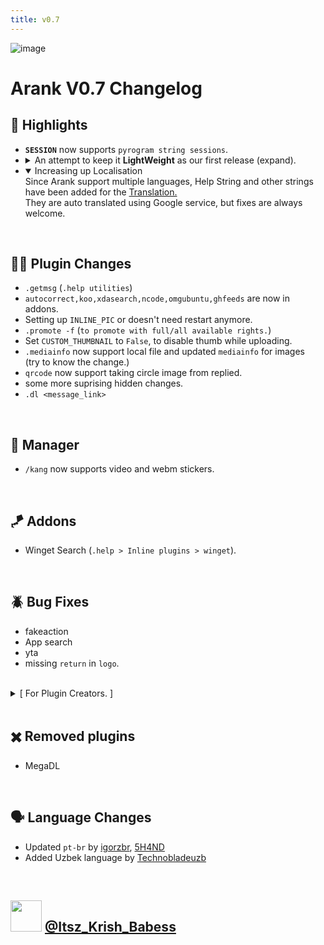 ```yaml
---
title: v0.7
---
```



<head>
<meta property="og:image" content="/img/0.7.png"/>
<meta property="og:title" content="Changelog"/>
<meta property="og:description" content="Arank v0.7"/>
</head>

<!---
--->

![image](/img/0.7.png)

# Arank V0.7 Changelog


## 🌟 Highlights

<ul style={{ listStyleType: "🌟 " }}>
    <li>
    <b><code>SESSION</code></b> now supports <code>pyrogram string sessions</code>.
    </li>
    <li>
        <details>
            <summary style={{ listStyleType: "none" }}>
                An attempt to keep it <b>LightWeight</b> as our first release (expand).
            </summary>
            <p>Reduced Requirements and moved non-important plugins to addons.
                <br />
                We have observed the startup time of less than 20 secs with just official plugins and addons 🎉. <br />
                    (startup time may be different as per your usage.)
            </p>
        </details>
    </li>
    <li>
        <details open>
            <summary style={{ listStyleType: "none" }}>Increasing up Localisation
            </summary>
            Since Arank support multiple languages, Help String and other strings have been added for the <a href="https://github.com/CoderXKrishna/Arank/tree/main/strings/strings">Translation.</a>
            <br />
            They are auto translated using Google service, but fixes are always welcome.
        </details>
        </li>

</ul>
<br />

## 🧑‍💻 Plugin Changes
- `.getmsg` (`.help utilities`)
- `autocorrect,koo,xdasearch,ncode,omgubuntu,ghfeeds` are now in addons.
- Setting up `INLINE_PIC` or doesn't need restart anymore.
- `.promote -f` (`to promote with full/all available rights.`)
- Set `CUSTOM_THUMBNAIL` to `False`, to disable thumb while uploading.
- `.mediainfo` now support local file and updated `mediainfo` for images  
(try to know the change.)
- `qrcode` now support taking circle image from replied.
- some more suprising hidden changes.
- `.dl <message_link>`
<br />

## 👮 Manager
- `/kang` now supports video and webm stickers.

<br />

## 🪁 Addons
- Winget Search (`.help > Inline plugins > winget`).

<br />

## 🪲 Bug Fixes
- fakeaction
- App search
- yta
- missing `return` in `logo`.

<br />
<details><summary>[ For Plugin Creators. ]</summary>
<ul>
<li><code>pyArank.functions</code> is now <code>pyArank.fns</code>.</li>
<li>Now there is no seperate development of pyArank, it is now merged with <b>CoderXKrishna/Arank</b> to speed up development.</li>
</ul>
</details>
<br />

## ✖️ Removed plugins
- MegaDL

<br />

## 🗣️ Language Changes
- Updated `pt-br` by [igorzbr](https://github.com/CoderXKrishna/Arank/commits?author=igorzbr), [5H4ND](https://github.com/CoderXKrishna/Arank/commits?author=5H4ND)
- Added Uzbek language by [Technobladeuzb](https://github.com/CoderXKrishna/Arank/commits?author=Technobladeuzb)

<br />

<h2>
<img src="https://img.icons8.com/fluency/48/000000/telegram-app.png" width="50"  style={{ marginTop:"-10px", float: "left", marginRight:"5px" }} />
<a href="https://t.me/Itsz_Krish_Babess">@Itsz_Krish_Babess</a>
</h2>


<!--<div className={styles.buttons}>
<Link
              className={clsx(
                'margin-horiz--xs button button--outline button--secondary button--lg',
                styles.getStarted,
              )}
              style={{
                alignItems: "center"
              }}
              to={`https://t.me/share?url=${window.location.href}`}>
              Share
            </Link>
</div>-->